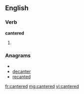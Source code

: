 ==English==

===Verb===
'''cantered'''

# {{past of|[[canter]]}}

===Anagrams===
* {{alphagram|acdeenrt}}
* [[decanter#English|decanter]]
* [[recanted#English|recanted]]

[[fr:cantered]]
[[mg:cantered]]
[[vi:cantered]]